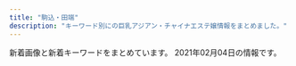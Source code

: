 ```yaml
---
title: "駒込・田端"
description: "キーワード別にの巨乳アジアン・チャイナエステ嬢情報をまとめました。"
---
```


新着画像と新着キーワードをまとめています。
2021年02月04日の情報です。

<DmmAffiliateIns />
<KeywordTable
  shops={
    [
    {
        "name": "\u30b9\u30c8\u30fc\u30ea\u30fc",
        "station": "JR\u99d2\u8fbc\u99c5\u5357\u53e3",
        "img_links": [
            "http://www.ko-story.com/css/top01-left02.jpg",
            "http://www.ko-story.com/css/staff/staff-010-b.jpg",
            "http://www.ko-story.com/css/staff/staff-0014-b.jpg",
            "http://www.ko-story.com/css/staff/staff-010-a.jpg",
            "http://www.ko-story.com/css/head-change.jpg",
            "http://www.ko-story.com/css/staff/staff-0013-a.jpg",
            "http://www.ko-story.com/css/nav/nav-007.jpg",
            "http://www.ko-story.com/css/tel01.png",
            "http://www.ko-story.com/css/nav/nav-002.jpg",
            "http://www.ko-story.com/css/osusume-013.jpg",
            "http://www.ko-story.com/css/staff/staff-012-b.jpg",
            "http://www.ko-story.com/css/osusume-00014a.jpg",
            "http://www.ko-story.com/css/nav/nav-001.jpg",
            "http://www.ko-story.com/css/staff/staff-0014-a.jpg",
            "http://www.ko-story.com/css/main-staff01.jpg",
            "http://www.ko-story.com/css/nav/nav-005.jpg",
            "http://www.ko-story.com/css/main-staff03.jpg",
            "http://www.ko-story.com/css/nav/nav-006.jpg",
            "http://www.ko-story.com/css/staff/staff-0013-b.jpg",
            "http://www.ko-story.com/css/top01-left03.jpg",
            "http://www.ko-story.com/css/main-girl02.png",
            "http://www.ko-story.com/css/osusume-011.jpg",
            "http://www.ko-story.com/css/nav/nav-004.jpg",
            "http://www.ko-story.com/css/staff/staff-012-a.jpg",
            "http://www.ko-story.com/css/top01-left01.png",
            "http://www.ko-story.com/css/nav/nav-003.jpg"
        ],
        "keywords": {
            "89": 2,
            "D": 8,
            "88": 6
        },
        "url": "http://www.ko-story.com/"
    },
    {
        "station": "JR\u99d2\u8fbc\u99c5\u6771\u53e3",
        "img_links": [
            "http://relax-treat.com/css/top02.jpg",
            "http://relax-treat.com/css/nav/nav-006.jpg",
            "http://relax-treat.com/css/staff/up.jpg",
            "http://relax-treat.com/staff/koko/02.jpg",
            "http://relax-treat.com/css/tel01.png",
            "http://relax-treat.com/staff/mei/02.jpg",
            "http://relax-treat.com/css/staff/new.jpg",
            "http://relax-treat.com/staff/koko/01.jpg",
            "http://relax-treat.com/staff/mei/01.jpg",
            "http://relax-treat.com/css/nav/nav-001.jpg",
            "http://relax-treat.com/css/top-left02.jpg",
            "http://relax-treat.com/css/nav/nav-004.jpg",
            "http://relax-treat.com/css/top-left0001.jpg",
            "http://relax-treat.com/staff/ami/01.jpg",
            "http://relax-treat.com/staff/anna/02.jpg",
            "http://relax-treat.com/css/nav/nav-002.jpg",
            "http://relax-treat.com/staff/anna/01.jpg",
            "http://relax-treat.com/staff/ami/02.jpg",
            "http://relax-treat.com/css/nav/nav-003.jpg",
            "http://relax-treat.com/css/nav/nav-005.jpg"
        ],
        "url": "http://relax-treat.com/",
        "keywords": {},
        "name": "Chocolate -\u30c1\u30e7\u30b3\u30ec\u30fc\u30c8-"
    },
    {
        "name": "\u306d\u3053\u3061\u3083\u3093",
        "url": "http://www.nekochan.masg.info/",
        "img_links": [
            "http://www.nekochan.masg.info/files/006-02.jpg",
            "http://www.nekochan.masg.info/files/001.jpg",
            "http://www.nekochan.masg.info/files/006.jpg",
            "http://www.nekochan.masg.info/files/005.jpg",
            "http://www.nekochan.masg.info/files/003-02.jpg",
            "http://www.nekochan.masg.info/files/004-02.jpg",
            "http://www.nekochan.masg.info/files/004.jpg",
            "http://www.nekochan.masg.info/images/tel.jpg",
            "http://www.nekochan.masg.info/images/int2.jpg",
            "http://www.nekochan.masg.info/files/002-02.jpg",
            "http://www.nekochan.masg.info/images/news.jpg",
            "http://www.nekochan.masg.info/images/staff_t.jpg",
            "http://www.nekochan.masg.info/files/005-02.jpg",
            "http://www.nekochan.masg.info/images/mobile.jpg",
            "http://www.nekochan.masg.info/files/001-02.jpg",
            "http://www.nekochan.masg.info/images/head.jpg",
            "http://www.nekochan.masg.info/files/002.jpg",
            "http://www.nekochan.masg.info/images/int1.jpg",
            "http://www.nekochan.masg.info/images/sys.jpg",
            "http://www.nekochan.masg.info/files/003.jpg",
            "http://www.nekochan.masg.info/images/interior_t.jpg"
        ],
        "keywords": {
            "C": 2,
            "88": 2,
            "83": 1,
            "90": 1,
            "E": 1,
            "87": 1,
            "D": 3,
            "81": 1
        },
        "station": "JR\u99d2\u8fbc\u99c5\u6771\u53e3"
    },
    {
        "station": "JR\u99d2\u8fbc\u99c5\u6771\u53e3",
        "img_links": [
            "http://ko-relax.info/wp-content/themes/este/img/top-img02.png",
            "http://ko-relax.info/wp-content/uploads/2020/06/55.jpg",
            "http://ko-relax.info/wp-content/themes/este/img/top-img01.png",
            "http://ko-relax.info/wp-content/themes/este/img/call.png",
            "http://ko-relax.info/wp-content/uploads/2020/06/44.jpg",
            "http://ko-relax.info/wp-content/uploads/2017/12/jsioajioaos1.jpg",
            "http://ko-relax.info/wp-content/uploads/2020/06/11.jpg",
            "http://ko-relax.info/wp-content/uploads/2020/06/22.jpg",
            "http://ko-relax.info/wp-content/uploads/2020/06/33.jpg",
            "http://ko-relax.info/wp-content/themes/este/img/tel.png",
            "http://ko-relax.info/wp-content/themes/este/img/1.jpg",
            "http://ko-relax.info/wp-content/uploads/2017/12/jsioajoiaas12.jpg",
            "http://ko-relax.info/wp-content/themes/este/img/top-img03.png"
        ],
        "keywords": {
            "D": 14,
            "E": 7,
            "C": 3
        },
        "name": "\u3066\u3082\u307f\u3084",
        "url": "http://ko-relax.info/"
    },
    {
        "img_links": [
            "http://iyashinomori.oks.bz/photos/sites/72/2020/10/2020101903342723.jpg",
            "http://iyashinomori.oks.bz/photos/sites/72/2020/10/2020101903314625.jpg",
            "http://iyashinomori.oks.bz/images/bj3.jpg",
            "http://iyashinomori.oks.bz/images/mobile.jpg",
            "http://iyashinomori.oks.bz/photos/sites/72/2020/10/2020101903203761.jpg",
            "http://iyashinomori.oks.bz/images/room4.jpg",
            "http://iyashinomori.oks.bz/photos/sites/72/2020/10/2020101903314523.jpg",
            "http://iyashinomori.oks.bz/images/room2.jpg",
            "http://iyashinomori.oks.bz/images/top.jpg",
            "http://iyashinomori.oks.bz/images/bj2.jpg",
            "http://iyashinomori.oks.bz/images/s_staff.png",
            "http://iyashinomori.oks.bz/images/room3.jpg",
            "http://iyashinomori.oks.bz/images/room1.jpg",
            "http://iyashinomori.oks.bz/images/s_news.jpg",
            "http://iyashinomori.oks.bz/photos/sites/72/2020/10/2020101903314748.jpg"
        ],
        "name": "\u7652\u3057\u306e\u68ee",
        "keywords": {},
        "station": "JR\u99d2\u8fbc\u99c5\u5357\u53e3",
        "url": "http://iyashinomori.oks.bz/"
    },
    {
        "name": "\u3046\u3055\u304e",
        "url": "http://koukou.ests.co/",
        "keywords": {
            "D": 4,
            "87": 1,
            "86": 2,
            "85": 1
        },
        "station": "JR\u99d2\u8fbc\u99c5\u5317\u53e3",
        "img_links": [
            "http://koukou.ests.co/images/bjs3.jpg",
            "http://koukou.a1.jps.cm/upload/sites/26/2020/10/202010230133115-350x467.jpg",
            "http://koukou.ests.co/images/mobile.jpg",
            "http://koukou.ests.co/images/staff_line.jpg",
            "http://koukou.ests.co/images/acc3.jpg",
            "http://koukou.ests.co/images/link_line.jpg",
            "http://koukou.ests.co/images/news.jpg",
            "http://koukou.a1.jps.cm/upload/sites/26/2020/07/2020071510180978-200x268.jpg",
            "http://koukou.ests.co/images/acc4.jpg",
            "http://koukou.ests.co/images/top.jpg",
            "http://koukou.a1.jps.cm/upload/sites/26/2021/01/2021013006464349-200x268.jpg",
            "http://koukou.a1.jps.cm/upload/sites/26/2020/10/202010230133115-200x268.jpg",
            "http://koukou.ests.co/images/acc1.jpg",
            "http://koukou.a1.jps.cm/upload/sites/26/2020/08/2020080301274439-200x268.jpg",
            "http://koukou.a1.jps.cm/upload/sites/26/2020/07/2020071510180978-350x467.jpg",
            "http://koukou.a1.jps.cm/upload/sites/26/2020/08/2020080301274439-350x467.jpg",
            "http://koukou.ests.co/images/acc2.jpg",
            "http://koukou.ests.co/images/pick.jpg",
            "http://koukou.a1.jps.cm/upload/sites/26/2021/01/2021013006464349-350x467.jpg"
        ]
    }
]
}
/>
<DmmAffiliateScript />
